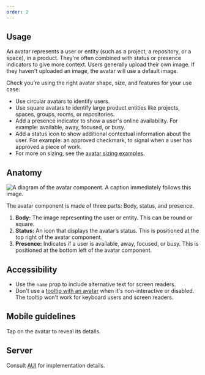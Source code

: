 ```yaml
---
order: 2
---
```


## Usage

An avatar represents a user or entity (such as a project, a repository, or a space), in a product. They're often combined with status or presence indicators to give more context. Users generally upload their own image. If they haven't uploaded an image, the avatar will use a default image.

Check you’re using the right avatar shape, size, and features for your use case:

- Use circular avatars to identify users.
- Use square avatars to identify large product entities like projects, spaces, groups, rooms, or repositories.
- Add a presence indicator to show a user's online availability. For example: available, away, focused, or busy.
- Add a status icon to show additional contextual information about the user. For example: an approved checkmark, to signal when a user has approved a piece of work.
- For more on sizing, see the [avatar sizing examples](/components/avatar/examples#size).

## Anatomy

![A diagram of the avatar component. A caption immediately follows this image.](images/anatomy.png)

The avatar component is made of three parts: Body, status, and presence.

1. **Body:** The image representing the user or entity. This can be round or square.
2. **Status:** An icon that displays the avatar’s status. This is positioned at the top right of the avatar component.
3. **Presence:** Indicates if a user is available, away, focused, or busy. This is positioned at the bottom left of the avatar component.

## Accessibility

- Use the `name` prop to include alternative text for screen readers.
- Don't use a [tooltip with an avatar](examples#displaying-a-tooltip) when it's non-interactive or disabled. The tooltip won't work for keyboard users and screen readers.

## Mobile guidelines

Tap on the avatar to reveal its details.

## Server

Consult [AUI](https://docs.atlassian.com/aui/latest/docs/avatars.html) for implementation details.
